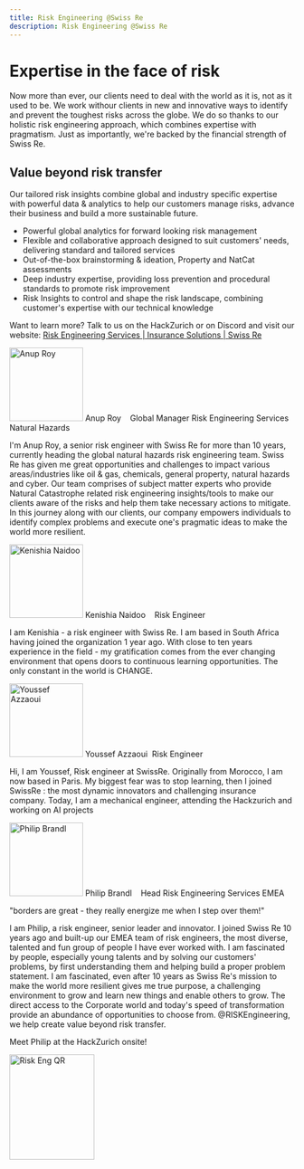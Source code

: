 ```yaml
---
title: Risk Engineering @Swiss Re
description: Risk Engineering @Swiss Re
---
```


# Expertise in the face of risk

Now more than ever, our clients need to deal with the world as it is, not as it used to be. We work withour clients in new and innovative ways to identify and prevent the toughest risks across the globe. We do so thanks to our holistic risk engineering approach, which combines expertise with pragmatism. Just as importantly, we're backed by the financial strength of Swiss Re.

## Value beyond risk transfer

Our tailored risk insights combine global and industry specific expertise with powerful data & analytics to help our customers manage risks, advance their business and build a more sustainable future.

- Powerful global analytics for forward looking risk management
- Flexible and collaborative approach designed to suit customers' needs, delivering standard and tailored services
- Out-of-the-box brainstorming & ideation, Property and NatCat assessments
- Deep industry expertise, providing loss prevention and procedural standards to promote risk improvement
- Risk Insights to control and shape the risk landscape, combining customer's expertise with our technical knowledge

Want to learn more? Talk to us on the HackZurich or on Discord and visit our website: <a href="https://corporatesolutions.swissre.com/insurance-solutions/services/risk-engineering-services.html" target="_blank" rel="noreferrer">Risk Engineering Services | Insurance Solutions | Swiss Re</a>

<div class="flex flex-col text-left items-start w-full space-y-3 pt-10">
  <img
    src="https://media-exp1.licdn.com/dms/image/C4E03AQGaRPjf6raRRQ/profile-displayphoto-shrink_800_800/0/1558061050742?e=1667433600&v=beta&t=79iV3v6reL7dsxR8B6LgN8Y2pyHTkhDLxRotEZY0oqM"
    alt="Anup Roy"
    width="130"
    height="130"
    class="rounded-full"
  />
  <span class="text-lg font-semibold">
    Anup Roy&nbsp;
    <a
      class="linkedin"
      target="_blank"
      rel="noreferrer"
      href="https://www.linkedin.com/in/anupkumarroy/"
    ></a>
    &nbsp;<a
      class="discord-sm"
      target="_blank"
      rel="noreferrer"
      href="https://discord.com/channels/987004253711245342/1011653629792493579"
    ></a>
  </span>
  <span class="text-sm">
    Global Manager Risk Engineering Services Natural Hazards
  </span>
  <p>
    I'm Anup Roy, a senior risk engineer with Swiss Re for more than 10 years,
    currently heading the global natural hazards risk engineering team. Swiss Re
    has given me great opportunities and challenges to impact various
    areas/industries like oil &amp; gas, chemicals, general property, natural
    hazards and cyber. Our team comprises of subject matter experts who provide
    Natural Catastrophe related risk engineering insights/tools to make our
    clients aware of the risks and help them take necessary actions to mitigate.
    In this journey along with our clients, our company empowers individuals to
    identify complex problems and execute one's pragmatic ideas to make the
    world more resilient.
  </p>
</div>
<div class="flex flex-col text-left items-start w-full space-y-3 pt-10">
  <img
    src="https://media-exp1.licdn.com/dms/image/C4D03AQHQaOEVS1PgeQ/profile-displayphoto-shrink_800_800/0/1611644050547?e=1668643200&v=beta&t=DMXupgJWDlzPeIPK6h0iqLmSI7YDuMxkEpzVJk1pCSA"
    alt="Kenishia Naidoo"
    width="130"
    height="130"
    class="rounded-full"
  />
  <span class="text-lg font-semibold">
    Kenishia Naidoo&nbsp;
    <a
      class="linkedin"
      target="_blank"
      rel="noreferrer"
      href="https://www.linkedin.com/in/kenishia-naidoo-99901255/"
    ></a>&nbsp;
    <a
      class="discord-sm"
      target="_blank"
      rel="noreferrer"
      href="https://discord.com/channels/987004253711245342/1011653629792493579"
    ></a>
  </span>
  <span class="text-sm">Risk Engineer</span>
  <p>
    I am Kenishia - a risk engineer with Swiss Re. I am based in South Africa
    having joined the organization 1 year ago. With close to ten years
    experience in the field - my gratification comes from the ever changing
    environment that opens doors to continuous learning opportunities. The only
    constant in the world is CHANGE.
  </p>
</div>
<div class="flex flex-col text-left items-start w-full space-y-3 pt-10">
  <img
    src="/images/team_YA.jpg"
    alt="Youssef Azzaoui"
    width="130"
    height="130"
    class="rounded-full"
  />
  <span class="text-lg font-semibold">
    Youssef Azzaoui&nbsp;
    <a
      class="discord-sm"
      target="_blank"
      rel="noreferrer"
      href="https://discord.com/channels/987004253711245342/1011653629792493579"
    ></a>
  </span>
  <span class="text-sm">Risk Engineer</span>
  <p>
    Hi, I am Youssef, Risk engineer at SwissRe. Originally from Morocco, I am
    now based in Paris. My biggest fear was to stop learning, then I joined
    SwissRe : the most dynamic innovators and challenging insurance company.
    Today, I am a mechanical engineer, attending the Hackzurich and working on
    AI projects
  </p>
</div>
<div class="flex flex-col text-left items-start w-full space-y-3 pt-10">
  <img
    src="https://media-exp1.licdn.com/dms/image/C4E03AQHn1wjno_F7hA/profile-displayphoto-shrink_800_800/0/1553261217116?e=1668038400&v=beta&t=F6QV1eZOZAXMHbEkJwXMbpCP-ajMvcJsmwhrrQf9og8"
    alt="Philip Brandl"
    width="130"
    height="130"
    class="rounded-full"
  />
  <span class="text-lg font-semibold">
    Philip Brandl&nbsp;
    <a
      class="linkedin"
      target="_blank"
      rel="noreferrer"
      href="https://www.linkedin.com/in/philip-brandl-4828015b/"
    ></a>&nbsp;
    <a
      class="discord-sm"
      target="_blank"
      rel="noreferrer"
      href="https://discord.com/channels/987004253711245342/1011653629792493579"
    ></a>
  </span>
  <span class="text-sm">Head Risk Engineering Services EMEA</span>
  <p class="text-lg">
    "borders are great - they really energize me when I step over them!"
  </p>
  <p>
    I am Philip, a risk engineer, senior leader and innovator. I joined Swiss Re
    10 years ago and built-up our EMEA team of risk engineers, the most diverse,
    talented and fun group of people I have ever worked with. I am fascinated by
    people, especially young talents and by solving our customers' problems, by
    first understanding them and helping build a proper problem statement. I am
    fascinated, even after 10 years as Swiss Re's mission to make the world more
    resilient gives me true purpose, a challenging environment to grow and learn
    new things and enable others to grow. The direct access to the Corporate
    world and today's speed of transformation provide an abundance of
    opportunities to choose from. @RISKEngineering, we help create value beyond
    risk transfer.
  </p>
  <p>Meet Philip at the HackZurich onsite!</p>
  <img
    src="/images/team_pb_qr.png"
    alt="Risk Eng QR"
    width="150"
    height="186"
  />
</div>
